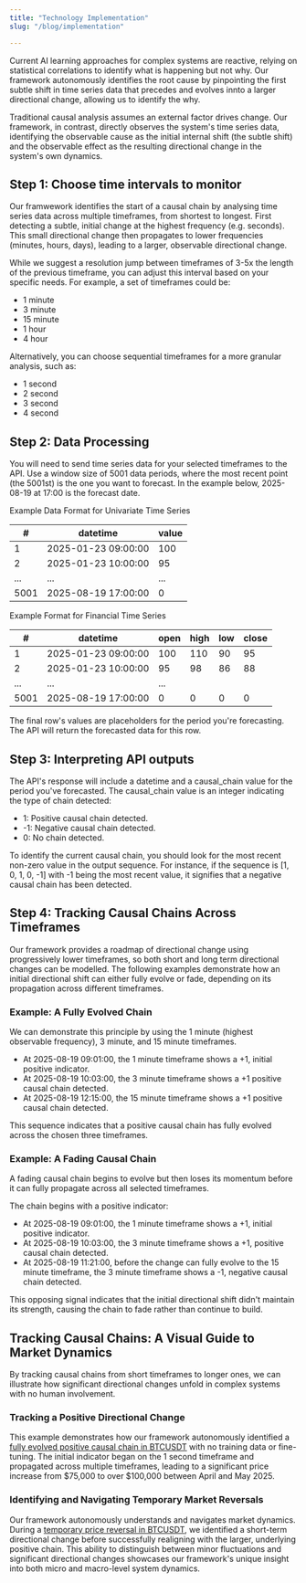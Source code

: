 ```yaml
---
title: "Technology Implementation"
slug: "/blog/implementation"

---
```


Current AI learning approaches for complex systems are reactive, relying on statistical correlations to identify what is happening but not why. Our framework autonomously identifies the root cause by pinpointing the first subtle shift in time series data that precedes and evolves innto a larger directional change, allowing us to identify the why. 

Traditional causal analysis assumes an external factor drives change. Our framework, in contrast, directly observes the system's time series data, identifying the observable cause as the initial internal shift (the subtle shift) and the observable effect as the resulting directional change in the system's own dynamics.

## Step 1: Choose time intervals to monitor

Our framwework identifies the start of a causal chain by analysing time series data across multiple timeframes, from shortest to longest. First detecting a subtle, initial change at the highest frequency (e.g. seconds). This small directional change then propagates to lower frequencies (minutes, hours, days), leading to a larger, observable directional change.

While we suggest a resolution jump between timeframes of 3-5x the length of the previous timeframe, you can adjust this interval based on your specific needs. For example, a set of timeframes could be:

- 1 minute
- 3 minute
- 15 minute
- 1 hour
- 4 hour

Alternatively, you can choose sequential timeframes for a more granular analysis, such as:

- 1 second
- 2 second
- 3 second
- 4 second

## Step 2: Data Processing 

You will need to send time series data for your selected timeframes to the API. Use a window size of 5001 data periods, where the most recent point (the 5001st) is the one you want to forecast. In the example below, 2025-08-19 at 17:00 is the forecast date.

Example Data Format for Univariate Time Series

| # | datetime | value | 
|---|---|---|
| 1 | 2025-01-23 09:00:00 | 100 | 
| 2 | 2025-01-23 10:00:00 | 95 | 
| ... | ... | ... |
| 5001 | 2025-08-19 17:00:00 | 0 | 

Example Format for Financial Time Series

| # | datetime | open | high | low | close |
|---|---|---|---|---|---|
| 1 | 2025-01-23 09:00:00 | 100 | 110 | 90 | 95 |
| 2 | 2025-01-23 10:00:00 | 95 | 98 | 86 | 88 |
| ... | ... | ... | 
| 5001 | 2025-08-19 17:00:00 | 0 | 0 | 0 | 0 |

<Note> The final row's values are placeholders for the period you're forecasting. The API will return the forecasted data for this row. </Note>


## Step 3: Interpreting API outputs

The API's response will include a datetime and a causal_chain value for the period you've forecasted. The causal_chain value is an integer indicating the type of chain detected:

- 1: Positive causal chain detected.
- -1: Negative causal chain detected.
- 0: No chain detected.

To identify the current causal chain, you should look for the most recent non-zero value in the output sequence. For instance, if the sequence is [1, 0, 1, 0, -1] with -1 being the most recent value, it signifies that a negative causal chain has been detected.

## Step 4: Tracking Causal Chains Across Timeframes

Our framework provides a roadmap of directional change using progressively lower timeframes, so both short and long term directional changes can be modelled. The following examples demonstrate how an initial directional shift can either fully evolve or fade, depending on its propagation across different timeframes.

### Example: A Fully Evolved Chain

We can demonstrate this principle by using the 1 minute (highest observable frequency), 3 minute, and 15 minute timeframes.

- At 2025-08-19 09:01:00, the 1 minute timeframe shows a +1, initial positive indicator.
- At 2025-08-19 10:03:00, the 3 minute timeframe shows a +1 positive causal chain detected.
- At 2025-08-19 12:15:00, the 15 minute timeframe shows a +1 positive causal chain detected.
  
This sequence indicates that a positive causal chain has fully evolved across the chosen three timeframes.

### Example: A Fading Causal Chain

A fading causal chain begins to evolve but then loses its momentum before it can fully propagate across all selected timeframes.

The chain begins with a positive indicator:
- At 2025-08-19 09:01:00, the 1 minute timeframe shows a +1, initial positive indicator.
- At 2025-08-19 10:03:00, the 3 minute timeframe shows a +1, positive causal chain detected.
- At 2025-08-19 11:21:00, before the change can fully evolve to the 15 minute timeframe, the 3 minute timeframe shows a -1, negative causal chain detected.
  
This opposing signal indicates that the initial directional shift didn't maintain its strength, causing the chain to fade rather than continue to build.

## Tracking Causal Chains: A Visual Guide to Market Dynamics

By tracking causal chains from short timeframes to longer ones, we can illustrate how significant directional changes unfold in complex systems with no human involvement.

### Tracking a Positive Directional Change

This example demonstrates how our framework autonomously identified a [fully evolved positive causal chain in BTCUSDT](https://datawrapper.dwcdn.net/cfxxB/15/) with no training data or fine-tuning. The initial indicator began on the 1 second timeframe and propagated across multiple timeframes, leading to a significant price increase from $75,000 to over $100,000 between April and May 2025.

### Identifying and Navigating Temporary Market Reversals

Our framework autonomously understands and navigates market dynamics. During a [temporary price reversal in BTCUSDT](https://datawrapper.dwcdn.net/5cPh1/6/), we identified a short-term directional change before successfully realigning with the larger, underlying positive chain. This ability to distinguish between minor fluctuations and significant directional changes showcases our framework's unique insight into both micro and macro-level system dynamics.